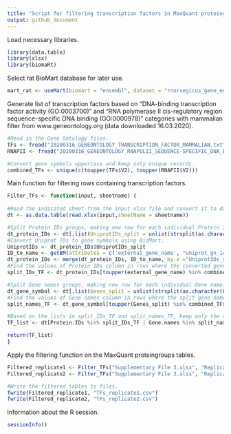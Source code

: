 ---
title: "Script for filtering transcription factors in MaxQuant proteingroups table"
output: github_document
---

Load necessary libraries.
```{r warning=FALSE}
library(data.table)
library(xlsx)
library(biomaRt)
```

Select rat BioMart database for later use.
```{r}
mart_rat <- useMart(biomart = "ensembl", dataset = "rnorvegicus_gene_ensembl")
```

Generate list of transcription factors based on "DNA-binding transcription factor activity (GO:0003700)" and "RNA polymerase II cis-regulatory region sequence-specific DNA binding (GO:0000978)" categories with mammalian filter from www.geneontology.org (data downloaded 16.03.2020).
```{r}
#Read in the Gene Ontology files.
TFs <- fread("20200316_GENEONTOLOGY_TRANSCRIPTION_FACTOR_MAMMALIAN.txt", header = FALSE)
RNAPII <- fread("20200316_GENEONTOLOGY_RNAPOLII_SEQUENCE-SPECIFIC_DNA_BINDING_MAMMALIAN.txt", header = FALSE)

#Convert gene symbols uppercase and keep only unique records.
combined_TFs <- unique(c(toupper(TFs$V2), toupper(RNAPII$V2)))
```

Main function for filtering rows containing transcription factors.
```{r}
Filter_TFs <- function(input, sheetname) {
  
#Read the indicated sheet from the input xlsx file and convert it to data.table format.
dt <- as.data.table(read.xlsx(input,sheetName = sheetname))

#Split Protein IDs groups, making new row for each individual Protein ID.
dt_protein_IDs <- dt[,list(UniprotIDs_split = unlist(strsplit(as.character(Protein.IDs), ";"))), by=eval(colnames(dt))]
#Convert Uniprot IDs to gene symbols using BioMart.
UniprotIDs <- dt_protein_IDs$UniprotIDs_split
ID_to_name <- getBM(attributes = c('external_gene_name', "uniprot_gn_id"), filters = "uniprot_gn_id", values = UniprotIDs, mart=mart_rat)
dt_protein_IDs <- merge(dt_protein_IDs, ID_to_name, by.x ="UniprotIDs_split", by.y = "uniprot_gn_id")
#Find the values of Protein IDs column in rows where the converted gene name is contained in the transcription factor list.
split_IDs_TF <- dt_protein_IDs[toupper(external_gene_name) %in% combined_TFs]$Protein.IDs

#Split Gene names groups, making new row for each individual Gene name.
dt_gene_symbol <- dt[,list(Genes_split = unlist(strsplit(as.character(Gene.names), ";"))), by=eval(colnames(dt))]
#Find the values of Gene names column in rows where the split gene name is contained in the transcription factor list.
split_names_TF <- dt_gene_symbol[toupper(Genes_split) %in% combined_TFs]$Gene.names

#Based on the lists in split_IDs_TF and split_names_TF, keep only the rows from the original table that contain at least one transcription factor.
TF_list <- dt[Protein.IDs %in% split_IDs_TF | Gene.names %in% split_names_TF]

return(TF_list)
}

```

Apply the filtering function on the MaxQuant proteingroups tables.
```{r}
Filtered_replicate1 <- Filter_TFs("Supplementary File 3.xlsx", "Replicate1")
Filtered_replicate2 <- Filter_TFs("Supplementary File 3.xlsx", "Replicate2")

#Write the filtered tables to files.
fwrite(Filtered_replicate1, "TFs_replicate1.csv")
fwrite(Filtered_replicate2, "TFs_replicate2.csv")
```

Information about the R session.
```{r}
sessionInfo()
```

